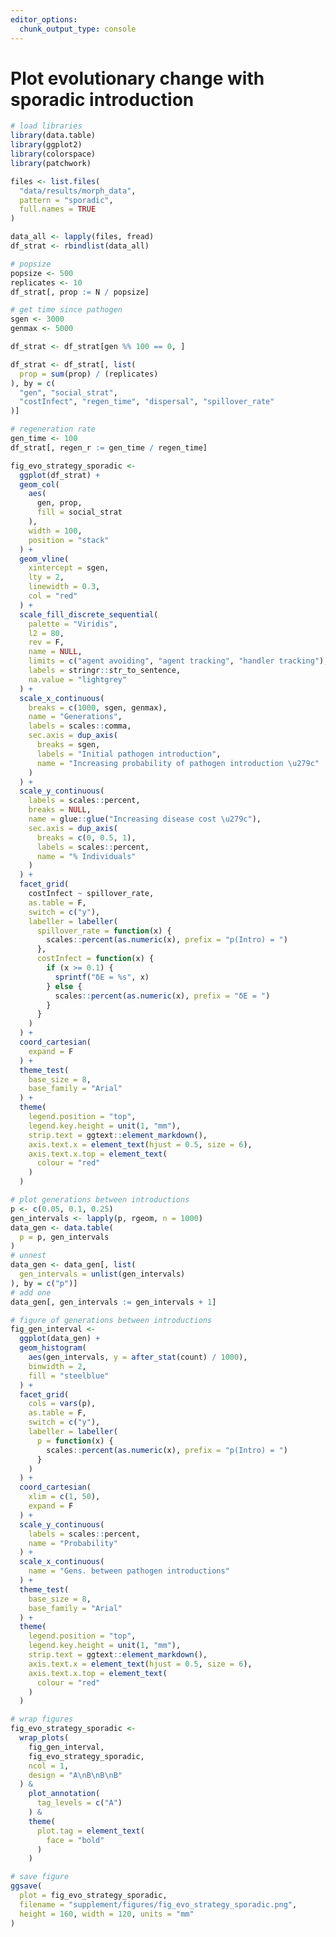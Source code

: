```yaml
---
editor_options: 
  chunk_output_type: console
---
```


# Plot evolutionary change with sporadic introduction

```r
# load libraries
library(data.table)
library(ggplot2)
library(colorspace)
library(patchwork)
```


```r
files <- list.files(
  "data/results/morph_data",
  pattern = "sporadic",
  full.names = TRUE
)

data_all <- lapply(files, fread)
df_strat <- rbindlist(data_all)

# popsize
popsize <- 500
replicates <- 10
df_strat[, prop := N / popsize]

# get time since pathogen
sgen <- 3000
genmax <- 5000

df_strat <- df_strat[gen %% 100 == 0, ]

df_strat <- df_strat[, list(
  prop = sum(prop) / (replicates)
), by = c(
  "gen", "social_strat",
  "costInfect", "regen_time", "dispersal", "spillover_rate"
)]

# regeneration rate
gen_time <- 100
df_strat[, regen_r := gen_time / regen_time]
```

```r
fig_evo_strategy_sporadic <-
  ggplot(df_strat) +
  geom_col(
    aes(
      gen, prop,
      fill = social_strat
    ),
    width = 100,
    position = "stack"
  ) +
  geom_vline(
    xintercept = sgen,
    lty = 2,
    linewidth = 0.3,
    col = "red"
  ) +
  scale_fill_discrete_sequential(
    palette = "Viridis",
    l2 = 80,
    rev = F,
    name = NULL,
    limits = c("agent avoiding", "agent tracking", "handler tracking"),
    labels = stringr::str_to_sentence,
    na.value = "lightgrey"
  ) +
  scale_x_continuous(
    breaks = c(1000, sgen, genmax),
    name = "Generations",
    labels = scales::comma,
    sec.axis = dup_axis(
      breaks = sgen,
      labels = "Initial pathogen introduction",
      name = "Increasing probability of pathogen introduction \u279c"
    )
  ) +
  scale_y_continuous(
    labels = scales::percent,
    breaks = NULL,
    name = glue::glue("Increasing disease cost \u279c"),
    sec.axis = dup_axis(
      breaks = c(0, 0.5, 1),
      labels = scales::percent,
      name = "% Individuals"
    )
  ) +
  facet_grid(
    costInfect ~ spillover_rate,
    as.table = F,
    switch = c("y"),
    labeller = labeller(
      spillover_rate = function(x) {
        scales::percent(as.numeric(x), prefix = "p(Intro) = ")
      },
      costInfect = function(x) {
        if (x >= 0.1) {
          sprintf("δE = %s", x)
        } else {
          scales::percent(as.numeric(x), prefix = "δE = ")
        }
      }
    )
  ) +
  coord_cartesian(
    expand = F
  ) +
  theme_test(
    base_size = 8,
    base_family = "Arial"
  ) +
  theme(
    legend.position = "top",
    legend.key.height = unit(1, "mm"),
    strip.text = ggtext::element_markdown(),
    axis.text.x = element_text(hjust = 0.5, size = 6),
    axis.text.x.top = element_text(
      colour = "red"
    )
  )

# plot generations between introductions
p <- c(0.05, 0.1, 0.25)
gen_intervals <- lapply(p, rgeom, n = 1000)
data_gen <- data.table(
  p = p, gen_intervals
)
# unnest
data_gen <- data_gen[, list(
  gen_intervals = unlist(gen_intervals)
), by = c("p")]
# add one
data_gen[, gen_intervals := gen_intervals + 1]

# figure of generations between introductions
fig_gen_interval <-
  ggplot(data_gen) +
  geom_histogram(
    aes(gen_intervals, y = after_stat(count) / 1000),
    binwidth = 2,
    fill = "steelblue"
  ) +
  facet_grid(
    cols = vars(p),
    as.table = F,
    switch = c("y"),
    labeller = labeller(
      p = function(x) {
        scales::percent(as.numeric(x), prefix = "p(Intro) = ")
      }
    )
  ) +
  coord_cartesian(
    xlim = c(1, 50),
    expand = F
  ) +
  scale_y_continuous(
    labels = scales::percent,
    name = "Probability"
  ) +
  scale_x_continuous(
    name = "Gens. between pathogen introductions"
  ) +
  theme_test(
    base_size = 8,
    base_family = "Arial"
  ) +
  theme(
    legend.position = "top",
    legend.key.height = unit(1, "mm"),
    strip.text = ggtext::element_markdown(),
    axis.text.x = element_text(hjust = 0.5, size = 6),
    axis.text.x.top = element_text(
      colour = "red"
    )
  )

# wrap figures
fig_evo_strategy_sporadic <-
  wrap_plots(
    fig_gen_interval,
    fig_evo_strategy_sporadic,
    ncol = 1,
    design = "A\nB\nB\nB"
  ) &
    plot_annotation(
      tag_levels = c("A")
    ) &
    theme(
      plot.tag = element_text(
        face = "bold"
      )
    )

# save figure
ggsave(
  plot = fig_evo_strategy_sporadic,
  filename = "supplement/figures/fig_evo_strategy_sporadic.png",
  height = 160, width = 120, units = "mm"
)
```